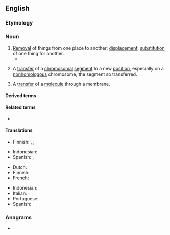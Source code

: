 ==English==

===Etymology===
{{prefix|en|trans|location}}

===Noun===
{{en-noun}}

# [[removal|Removal]] of things from one place to another; [[displacement]]; [[substitution]] of one thing for another.
#* {{RQ:Woodward Fossils|passage=There happen'd certain '''translocations''' at the deluge.}}
# {{lb|en|genetics}} A [[transfer]] of a [[chromosomal]] [[segment]] to a new [[position]], especially on a [[nonhomologous]] chromosome; the segment so transferred.
# {{lb|en|biochemistry}} A [[transfer]] of a [[molecule]] through a membrane.

====Derived terms====
{{col4|en
|translocational
|retrotranslocation
|posttranslocation
|retranslocation
}}

====Related terms====
* {{l|en|translocate}}

====Translations====
{{trans-top|displacement, substitution}}
* Finnish: {{t+|fi|siirto}}, {{t+|fi|siirtäminen}} {{q|displacement}}; {{t+|fi|korvaaminen}} {{q|substitution}}
{{trans-mid}}
* Indonesian: {{t+|id|translokasi}}
* Spanish: {{t+|es|traslado}}, {{t|es|translocación}}
{{trans-bottom}}

{{trans-top|genetics: transfer of chromosomal segment}}
* Dutch: {{t+|nl|translocatie|f}}
* Finnish: {{t|fi|translokaatio}}
* French: {{t+|fr|translocation}}
{{trans-mid}}
* Indonesian: {{t+|id|translokasi}}
* Italian: {{t+|it|traslocazione}}
* Portuguese: {{t|pt|translocação}}
* Spanish: {{t|es|traslocación}}
{{trans-bottom}}

===Anagrams===
* {{anagrams|en|a=aacilnnoorstt|cotranslation|transcolation|triacontanols}}